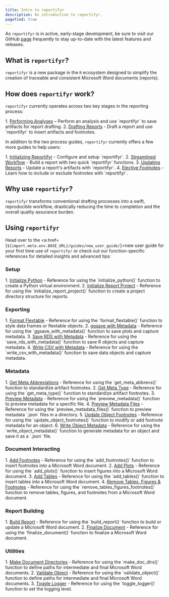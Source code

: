 ```yaml
---
title: Intro to reportifyr
description: An introduction to reportifyr.
pagefind: true
---
```



As `reportifyr` is in active, early-stage development, be sure to visit our GitHub 
[page](https://github.com/A2-ai/reportifyr) frequently to stay up-to-date with the 
latest features and releases.

## What is `reportifyr`? 

`reportifyr` is a new package in the `R` ecosystem designed to simplify the creation 
of traceable and consistent Microsoft Word documents (reports).

## How does `reportifyr` work?

`reportifyr` currently operates across two key stages in the reporting process: 

<Steps>
1. <a href={`${import.meta.env.BASE_URL}/guides/performing_analyses/`}>Performing Analyses</a> – Perform an analysis and use `reportifyr` to save artifacts for report drafting.
2. <a href={`${import.meta.env.BASE_URL}/guides/drafting_reports/`}>Drafting Reports</a> - Draft a report and use `reportifyr` to insert artifacts and footnotes.
</Steps>

In addition to the two process guides, `reportifyr` currently offers a few more 
guides to help users:

<Steps>
1. <a href={`${import.meta.env.BASE_URL}/guides/initializing_reportifyr/`}>Initializing Reportifyr</a> - Configure and setup `reportifyr`.
2. <a href={`${import.meta.env.BASE_URL}/guides/streamlined_workflow/`}>Streamlined Workflow</a> - Build a report with two quick `reportifyr` functions.
3. <a href={`${import.meta.env.BASE_URL}/guides/updating_reports/`}>Updating Reports</a> - Update a report's artifacts with `reportifyr`. 
4. <a href={`${import.meta.env.BASE_URL}/guides/elective_footnotes/`}>Elective Footnotes</a> - Learn how to include or exclude footnotes with `reportifyr`.
</Steps>

## Why use `reportifyr`?

`reportifyr` transforms conventional drafting processes into a swift, reproducible 
workflow, drastically reducing the time to completion and the overall quality 
assurance burden.

## Using `reportifyr`

Head over to the <a href={`${import.meta.env.BASE_URL}/guides/new_user_guide/`}>new user guide</a>
for your first time use of `reportifyr` or check out our function-specific references for 
detailed insights and advanced tips:

### Setup

<Steps>
1. <a href={`${import.meta.env.BASE_URL}/reference/setup/initialize_python/`}>Initialize Python</a> - Reference for using the `initialize_python()` function to create a Python virtual environment.
2. <a href={`${import.meta.env.BASE_URL}/reference/setup/initialize_report_project/`}>Initialize Report Project</a> - Reference for using the `initialize_report_project()` function to create a project directory structure for reports.
</Steps>

### Exporting

<Steps>
1. <a href={`${import.meta.env.BASE_URL}/reference/exporting/format_flextable/`}>Format Flextable</a> - Reference for using the `format_flextable()` function to style data frames or flextable objects.
2. <a href={`${import.meta.env.BASE_URL}/reference/exporting/ggsave_with_metadata/`}>ggsave with Metadata</a> - Reference for using the `ggsave_with_metadata()` function to save plots and capture metadata.
3. <a href={`${import.meta.env.BASE_URL}/reference/exporting/save_rds_with_metadata/`}>Save RDS with Metadata</a> - Reference for using the `save_rds_with_metadata()` function to save R objects and capture metadata.
4. <a href={`${import.meta.env.BASE_URL}/reference/exporting/write_csv_with_metadata/`}>Write CSV with Metadata</a> - Reference for using the `write_csv_with_metadata()` function to save data objects and capture metadata.
</Steps>

### Metadata

<Steps>
1. <a href={`${import.meta.env.BASE_URL}/reference/metadata/get_meta_abbrevs/`}>Get Meta Abbreviations</a> - Reference for using the `get_meta_abbrevs()` function to standardize artifact footnotes.
2. <a href={`${import.meta.env.BASE_URL}/reference/metadata/get_meta_type/`}>Get Meta Type</a> - Reference for using the `get_meta_type()` function to standardize artifact footnotes.
3. <a href={`${import.meta.env.BASE_URL}/reference/metadata/preview_metadata/`}>Preview Metadata</a> - Reference for using the `preview_metadata()` function to preview metadata for a specific file.
4. <a href={`${import.meta.env.BASE_URL}/reference/metadata/preview_metadata_files/`}>Preview Metadata Files</a> - Reference for using the `preview_metadata_files()` function to preview metadata `.json` files in a directory.
5. <a href={`${import.meta.env.BASE_URL}/reference/metadata/update_object_footnotes/`}>Update Object Footnotes</a> - Reference for using the `update_object_footnotes()` function to modify or add footnote metadata for an object.
6. <a href={`${import.meta.env.BASE_URL}/reference/metadata/write_object_metadata/`}>Write Object Metadata</a> - Reference for using the `write_object_metadata()` function to generate metadata for an object and save it as a `.json` file.
</Steps>

### Document Interacting

<Steps>
1. <a href={`${import.meta.env.BASE_URL}/reference/document_interacting/add_footnotes/`}>Add Footnotes</a> - Reference for using the `add_footnotes()` function to insert footnotes into a Microsoft Word document.
2. <a href={`${import.meta.env.BASE_URL}/reference/document_interacting/add_plots/`}>Add Plots</a> - Reference for using the `add_plots()` function to insert figures into a Microsoft Word document.
3. <a href={`${import.meta.env.BASE_URL}/reference/document_interacting/add_tables/`}>Add Tables</a> - Reference for using the `add_tables()` function to insert tables into a Microsoft Word document.
4. <a href={`${import.meta.env.BASE_URL}/reference/document_interacting/remove_tables_figures_footnotes/`}>Remove Tables, Figures & Footnotes</a> - Reference for using the `remove_tables_figures_footnotes()` function to remove tables, figures, and footnotes from a Microsoft Word document.
</Steps>

### Report Building

<Steps>
1. <a href={`${import.meta.env.BASE_URL}/reference/report_building/build_report/`}>Build Report</a> - Reference for using the `build_report()` function to build or update a Microsoft Word document.
2. <a href={`${import.meta.env.BASE_URL}/reference/report_building/finalize_document/`}>Finalize Document</a> - Reference for using the `finalize_document()` function to finalize a Microsoft Word document.
</Steps>

### Utilities

<Steps>
1. <a href={`${import.meta.env.BASE_URL}/reference/utilities/make_doc_dirs/`}>Make Document Directories</a> - Reference for using the `make_doc_dirs()` function to define paths for intermediate and final Microsoft Word documents.
2. <a href={`${import.meta.env.BASE_URL}/reference/utilities/validate_object/`}>Validate Object</a> - Reference for using the `validate_object()` function to define paths for intermediate and final Microsoft Word documents.
3. <a href={`${import.meta.env.BASE_URL}/reference/utilities/toggle_logger/`}>Toggle Logger</a> - Reference for using the `toggle_logger()` function to set the logging level.
</Steps>
